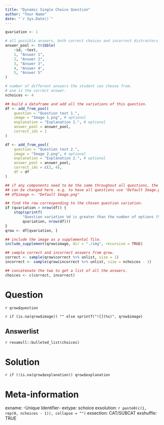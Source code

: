 ```yaml
---
title: "Dynamic Single Choice Question"
author: "Your Name"
date: "`r Sys.Date()`"
---
```



```r
qvariation <- 1
```

```r
# all possible answers, both correct choices and incorrect distractors
answer_pool <- tribble(
    ~id, ~text,
    1, "Answer 1",
    2, "Answer 2",
    3, "Answer 3",
    4, "Answer 4",
    5, "Answer 5"
)

# number of different answers the student can choose from.
# one is the correct answer.
nchoices <- 4

## build a dataframe and add all the variations of this question.
df <- add_from_pool(
    question = "Question text 1.",
    image = "Image 1.png", # optional
    explanation = "Explanation 1.", # optional
    answer_pool = answer_pool,
    correct_ids = 1
)

df <- add_from_pool(
    question = "Question text 2.",
    image = "Image 2.png", # optional
    explanation = "Explanation 2.", # optional
    answer_pool = answer_pool,
    correct_ids = c(2, 4),
    df = df
)

## if any components need to be the same throughout all questions, the column
## can be changed here. e.g. to have all questions use "Default Image.png":
## df$image <- "Default Image.png"

## find the row corresponding to the chosen question variation.
if (qvariation > nrow(df)) {
    stop(sprintf(
        "Question variation %d is greater than the number of options (%d).",
        qvariation, nrow(df)))
}
qrow <- df[qvariation, ]

## include the image as a supplemental file.
include_supplement(qrow$image, dir = "./img", recursive = TRUE)

## sample correct and incorrect answers from qrow.
correct <- sample(qrow$correct %>% unlist, size = 1)
incorrect <- sample(qrow$incorrect %>% unlist, size = nchoices - 1)

## concatenate the two to get a list of all the answers.
choices <- c(correct, incorrect)
```


Question
========

`r qrow$question`

`r if (is.na(qrow$image)) "" else sprintf("![](%s)", qrow$image)`

Answerlist
----------

`r rexamsll::bulleted_list(choices)`


Solution
========

`r if (!is.na(qrow$explanation)) qrow$explanation`


Meta-information
================
exname: -Unique Identifier-
extype: schoice
exsolution: `r paste0(c(1, rep(0, nchoices - 1)), collapse = "")`
exsection: CAT/SUBCAT
exshuffle: TRUE
